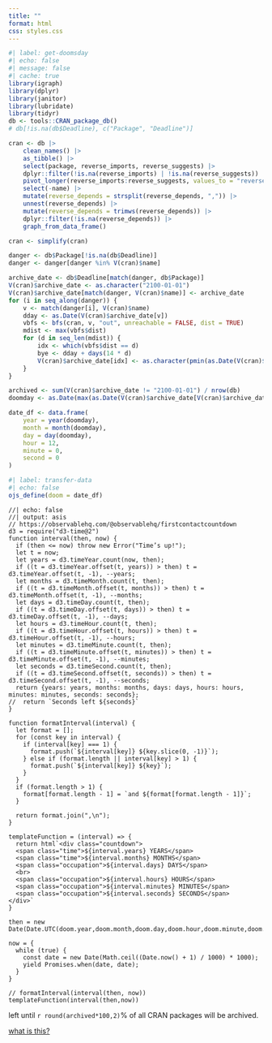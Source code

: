 ```yaml
---
title: ""
format: html
css: styles.css
---
```


```r
#| label: get-doomsday
#| echo: false
#| message: false
#| cache: true
library(igraph)
library(dplyr)
library(janitor)
library(lubridate)
library(tidyr)
db <- tools::CRAN_package_db()
# db[!is.na(db$Deadline), c("Package", "Deadline")]

cran <- db |>
    clean_names() |>
    as_tibble() |>
    select(package, reverse_imports, reverse_suggests) |>
    dplyr::filter(!is.na(reverse_imports) | !is.na(reverse_suggests)) |>
    pivot_longer(reverse_imports:reverse_suggests, values_to = "reverse_depends") |>
    select(-name) |>
    mutate(reverse_depends = strsplit(reverse_depends, ",")) |>
    unnest(reverse_depends) |>
    mutate(reverse_depends = trimws(reverse_depends)) |>
    dplyr::filter(!is.na(reverse_depends)) |>
    graph_from_data_frame()

cran <- simplify(cran)

danger <- db$Package[!is.na(db$Deadline)]
danger <- danger[danger %in% V(cran)$name]

archive_date <- db$Deadline[match(danger, db$Package)]
V(cran)$archive_date <- as.character("2100-01-01")
V(cran)$archive_date[match(danger, V(cran)$name)] <- archive_date
for (i in seq_along(danger)) {
    v <- match(danger[i], V(cran)$name)
    dday <- as.Date(V(cran)$archive_date[v])
    vbfs <- bfs(cran, v, "out", unreachable = FALSE, dist = TRUE)
    mdist <- max(vbfs$dist)
    for (d in seq_len(mdist)) {
        idx <- which(vbfs$dist == d)
        bye <- dday + days(14 * d)
        V(cran)$archive_date[idx] <- as.character(pmin(as.Date(V(cran)$archive_date[idx]), bye, na.rm = TRUE))
    }
}

archived <- sum(V(cran)$archive_date != "2100-01-01") / nrow(db)
doomday <- as.Date(max(as.Date(V(cran)$archive_date[V(cran)$archive_date != "2100-01-01"])))

date_df <- data.frame(
    year = year(doomday),
    month = month(doomday),
    day = day(doomday),
    hour = 12,
    minute = 0,
    second = 0
)
```
```r
#| label: transfer-data
#| echo: false
ojs_define(doom = date_df)
```

::::{.vertical-center}
::::{.frame}

```ojs
//| echo: false
//| output: asis
// https://observablehq.com/@observablehq/firstcontactcountdown
d3 = require("d3-time@2")
function interval(then, now) {
  if (then <= now) throw new Error("Time’s up!");
  let t = now;
  let years = d3.timeYear.count(now, then);
  if ((t = d3.timeYear.offset(t, years)) > then) t = d3.timeYear.offset(t, -1), --years;
  let months = d3.timeMonth.count(t, then);
  if ((t = d3.timeMonth.offset(t, months)) > then) t = d3.timeMonth.offset(t, -1), --months;
  let days = d3.timeDay.count(t, then);
  if ((t = d3.timeDay.offset(t, days)) > then) t = d3.timeDay.offset(t, -1), --days;
  let hours = d3.timeHour.count(t, then);
  if ((t = d3.timeHour.offset(t, hours)) > then) t = d3.timeHour.offset(t, -1), --hours;
  let minutes = d3.timeMinute.count(t, then);
  if ((t = d3.timeMinute.offset(t, minutes)) > then) t = d3.timeMinute.offset(t, -1), --minutes;
  let seconds = d3.timeSecond.count(t, then);
  if ((t = d3.timeSecond.offset(t, seconds)) > then) t = d3.timeSecond.offset(t, -1), --seconds;
  return {years: years, months: months, days: days, hours: hours, minutes: minutes, seconds: seconds};
//  return `Seconds left ${seconds}`
}

function formatInterval(interval) {
  let format = [];
  for (const key in interval) {
    if (interval[key] === 1) {
      format.push(`${interval[key]} ${key.slice(0, -1)}`);
    } else if (format.length || interval[key] > 1) {
      format.push(`${interval[key]} ${key}`);
    }
  }
  if (format.length > 1) {
    format[format.length - 1] = `and ${format[format.length - 1]}`;
  }

  return format.join(",\n");
}

templateFunction = (interval) => {
  return html`<div class="countdown">
  <span class="time">${interval.years} YEARS</span>
  <span class="time">${interval.months} MONTHS</span>
  <span class="occupation">${interval.days} DAYS</span>
  <br>
  <span class="occupation">${interval.hours} HOURS</span>
  <span class="occupation">${interval.minutes} MINUTES</span>
  <span class="occupation">${interval.seconds} SECONDS</span>
</div>`
}

then = new Date(Date.UTC(doom.year,doom.month,doom.day,doom.hour,doom.minute,doom.second))

now = {
  while (true) {
    const date = new Date(Math.ceil((Date.now() + 1) / 1000) * 1000);
    yield Promises.when(date, date);
  }
}

// formatInterval(interval(then, now))
templateFunction(interval(then,now))
```

:::{.large}
left until `r round(archived*100,2)`% of all CRAN packages will be archived.
:::

::::
:::{.right}
[what is this?](explain.qmd)
:::
::::

